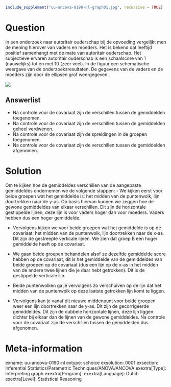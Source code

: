 ```r
include_supplement("uu-ancova-0190-nl-graph01.jpg", recursive = TRUE)
```
Question
========
In een onderzoek naar autoritair ouderschap bij de opvoeding vergelijkt men de mening hierover van vaders en moeders. Het is bekend dat leeftijd positief samenhangt met de mate van autoritair ouderschap. Het subjectieve ervaren autoritair ouderschap is een schaalscore van 1 (nauwelijks) tot en met 10 (zeer veel). In de figuur een schematische weergave van de onderzoeksresultaten. De gegevens van de vaders en de moeders zijn door de ellipsen grof weergegeven.

![](uu-ancova-0190-nl-graph01.jpg)

Answerlist
----------
* Na controle voor de covariaat zijn de verschillen tussen de gemiddelden toegenomen.
* Na controle voor de covariaat zijn de verschillen tussen de gemiddelden geheel verdwenen.
* Na controle voor de covariaat zijn de spreidingen in de groepen toegenomen.
* Na controle voor de covariaat zijn de verschillen tussen de gemiddelden afgenomen.


Solution
========
Om te kijken hoe de gemiddeldes verschillen van de aangepaste gemiddeldes ondernemen we de volgende stappen:
- We kijken eerst voor beide groepen wat het gemiddelde is: het midden van de puntenwolk, lijn doortrekken naar de y-as. Op basis hiervan kunnen we zeggen hoe de gewone gemiddeldes van elkaar verschillen.
Dit zijn de horizontale gestippelde lijnen, deze lijn is voor vaders hoger dan voor moeders. Vaders hebben dus een hoger gemiddelde.

- Vervolgens kijken we voor beide groepen wat het gemiddelde is op de covariaat: het midden van de puntenwolk, lijn doortrekken naar de x-as.
Dit zijn de gestreepte verticale lijnen. We zien dat groep B een hoger gemiddelde heeft op de covariaat.

- We gaan beide groepen behandelen alsof ze dezelfde gemiddelde score hebben op de covariaat, dit is het gemiddelde van de gemiddeldes van beide groepen op de covariaat (dus een lijn op de x-as in het midden van de andere twee lijnen die je daar hebt getrokken).
Dit is de gestippelde verticale lijn.

- Beide puntenwolken ga je vervolgens zo verschuiven op de lijn dat het midden van de puntenwolk op deze laatste getrokken lijn komt te liggen.
- Vervolgens kan je vanaf dit nieuwe middenpunt voor beide groepen weer een lijn doortrekken naar de y-as. Dit zijn de gecorrigeerde gemiddeldes.
Dit zijn de dubbele horizontale lijnen, deze lijn liggen dichter bij elkaar dan de lijnen van de gewone gemiddeldes. Na controle voor de covariaat zijn de verschillen tussen de gemiddelden dus afgenomen.


Meta-information
================
exname: uu-ancova-0190-nl
extype: schoice
exsolution: 0001
exsection: Inferential Statistics/Parametric Techniques/ANOVA/ANCOVA
exextra[Type]: Interpreting graph
exextra[Program]: 
exextra[Language]: Dutch
exextra[Level]: Statistical Reasoning
